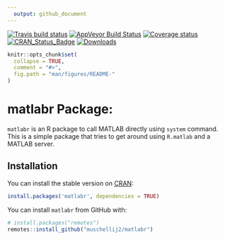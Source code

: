 ```yaml
---
  output: github_document
---
```


[![Travis build status](https://travis-ci.org/muschellij2/matlabr.svg?branch=master)](https://travis-ci.org/muschellij2/matlabr)
[![AppVeyor Build Status](https://ci.appveyor.com/api/projects/status/github/muschellij2/matlabr?branch=master&svg=true)](https://ci.appveyor.com/project/muschellij2/matlabr)
[![Coverage status](https://coveralls.io/repos/github/muschellij2/matlabr/badge.svg?branch=master)](https://coveralls.io/r/muschellij2/matlabr?branch=master)
[![CRAN_Status_Badge](https://www.r-pkg.org/badges/version/matlabr)](https://cran.rstudio.com/web/packages/matlabr/index.html)
[![Downloads](https://cranlogs.r-pkg.org/badges/matlabr)](https://cran.rstudio.com/web/packages/matlabr/index.html)

<!-- README.md is generated from README.Rmd. Please edit that file -->

```r
knitr::opts_chunk$set(
  collapse = TRUE,
  comment = "#>",
  fig.path = "man/figures/README-"
)
```
# matlabr Package: 

`matlabr` is an R package to call MATLAB directly using `system` command.  This is a simple package that tries to get around using `R.matlab` and a MATLAB server.
  
## Installation

You can install the stable version on
[CRAN](https://cran.rstudio.com/web/packages/matlabr/index.html):

```r
install.packages('matlabr', dependencies = TRUE)
```

You can install `matlabr` from GitHub with:

```r
# install.packages("remotes")
remotes::install_github("muschellij2/matlabr")
```
